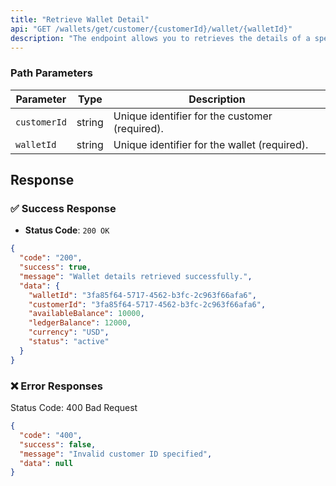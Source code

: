 ```yaml
---
title: "Retrieve Wallet Detail"
api: "GET /wallets/get/customer/{customerId}/wallet/{walletId}"
description: "The endpoint allows you to retrieves the details of a specific wallet associated with a customer."
---
```


### **Path Parameters**

| Parameter     | Type   | Description                              |
|---------------|--------|------------------------------------------|
| `customerId`  | string | Unique identifier for the customer (required). |
| `walletId`    | string | Unique identifier for the wallet (required).   |

## Response

### ✅ Success Response

- **Status Code**: `200 OK`

```json
{
  "code": "200",
  "success": true,
  "message": "Wallet details retrieved successfully.",
  "data": {
    "walletId": "3fa85f64-5717-4562-b3fc-2c963f66afa6",
    "customerId": "3fa85f64-5717-4562-b3fc-2c963f66afa6",
    "availableBalance": 10000,
    "ledgerBalance": 12000,
    "currency": "USD",
    "status": "active"
  }
}
```

### ❌ Error Responses

Status Code: 400 Bad Request

```json
{
  "code": "400",
  "success": false,
  "message": "Invalid customer ID specified",
  "data": null
}
```
